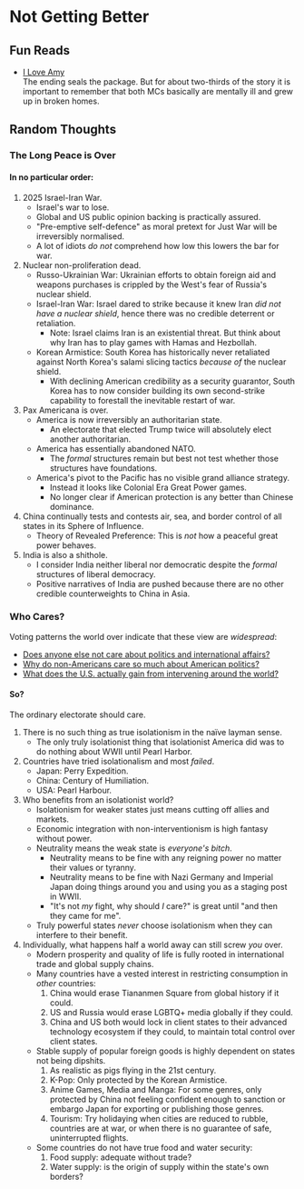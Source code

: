 #   Not Getting Better

##  Fun Reads

-   [I Love Amy](https://www.tappytoon.com/en/book/i-love-amy)\
    The ending seals the package.
    But for about two-thirds of the story it is important to remember that both MCs basically are mentally ill and grew up in broken homes.

##  Random Thoughts

### The Long Peace is Over

####    In no particular order:

1.  2025 Israel-Iran War.
    -   Israel's war to lose.
    -   Global and US public opinion backing is practically assured. 
    -   "Pre-emptive self-defence" as moral pretext for Just War will be irreversibly normalised.
    -   A lot of idiots _do not_ comprehend how low this lowers the bar for war.
2.  Nuclear non-proliferation dead.
    -   Russo-Ukrainian War:
        Ukrainian efforts to obtain foreign aid and weapons purchases is crippled by the West's fear of Russia's nuclear shield. 
    -   Israel-Iran War:
        Israel dared to strike because it knew Iran _did not have a nuclear shield_,
        hence there was no credible deterrent or retaliation.
        -   Note: 
            Israel claims Iran is an existential threat.
            But think about why Iran has to play games with Hamas and Hezbollah.
    -   Korean Armistice:
        South Korea has historically never retaliated against North Korea's salami slicing tactics _because of_ the nuclear shield.
        -   With declining American credibility as a security guarantor,
            South Korea has to now consider building its own second-strike capability to forestall the inevitable restart of war.
3.  Pax Americana is over.
    -   America is now irreversibly an authoritarian state.
        -   An electorate that elected Trump twice will absolutely elect another authoritarian.
    -   America has essentially abandoned NATO.
        -   The _formal_ structures remain but best not test whether those structures have foundations.
    -   America's pivot to the Pacific has no visible grand alliance strategy.
        -   Instead it looks like Colonial Era Great Power games.
        -   No longer clear if American protection is any better than Chinese dominance.
4.  China continually tests and contests air, sea, and border control of all states in its Sphere of Influence.
    -   Theory of Revealed Preference:
        This is _not_ how a peaceful great power behaves.
5.  India is also a shithole.
    -   I consider India neither liberal nor democratic despite the _formal_ structures of liberal democracy.
    -   Positive narratives of India are pushed because there are no other credible counterweights to China in Asia.

### Who Cares?

Voting patterns the world over indicate that these view are _widespread_:
-   [Does anyone else not care about politics and international affairs?](https://old.reddit.com/r/SeriousConversation/comments/18f31xl/does_anyone_else_not_care_about_politics_and)
-   [Why do non-Americans care so much about American politics?](https://old.reddit.com/r/NoStupidQuestions/comments/1c0m386/why_do_nonamericans_care_so_much_about_american)
-   [What does the U.S. actually gain from intervening around the world?](https://old.reddit.com/r/geopolitics/comments/19bx7p2/what_does_the_us_actually_gain_from_intervening)

####    So?

The ordinary electorate should care.

1.  There is no such thing as true isolationism in the na&iuml;ve layman sense.
    -   The only truly isolationist thing that isolationist America did was to do nothing about WWII until Pearl Harbor.
2.  Countries have tried isolationalism and most _failed_.
    -   Japan: Perry Expedition.
    -   China: Century of Humiliation.
    -   USA: Pearl Harbour.
3.  Who benefits from an isolationist world?
    -   Isolationism for weaker states just means cutting off allies and markets.
    -   Economic integration with non-interventionism is high fantasy without power.
    -   Neutrality means the weak state is _everyone's bitch_.
        -   Neutrality means to be fine with any reigning power no matter their values or tyranny.
        -   Neutrality means to be fine with Nazi Germany and Imperial Japan doing things around you and using you as a staging post in WWII.
        -   "It's not _my_ fight, why should _I_ care?" is great until "and then they came for me".
    -   Truly powerful states _never_ choose isolationism when they can interfere to their benefit.
4.  Individually, what happens half a world away can still screw _you_ over.
    -   Modern prosperity and quality of life is fully rooted in international trade and global supply chains.
    -   Many countries have a vested interest in restricting consumption in _other_ countries:
        1.  China would erase Tiananmen Square from global history if it could.
        2.  US and Russia would erase LGBTQ+ media globally if they could.
        3.  China and US both would lock in client states to their advanced technology ecosystem if they could,
            to maintain total control over client states.
    -   Stable supply of popular foreign goods is highly dependent on states not being dipshits.
        1.  As realistic as pigs flying in the 21st century.
        1.  K-Pop: 
            Only protected by the Korean Armistice.
        2.  Anime Games, Media and Manga: 
            For some genres, only protected by China not feeling confident enough to sanction or embargo Japan for exporting or publishing those genres.
        3.  Tourism:
            Try holidaying when cities are reduced to rubble, countries are at war,
            or when there is no guarantee of safe, uninterrupted flights.
    -   Some countries do not have true food and water security:
        1.  Food supply: adequate without trade?
        2.  Water supply: is the origin of supply within the state's own borders?
